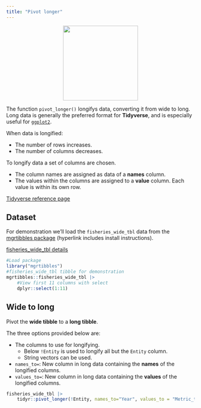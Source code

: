 ```yaml
---
title: "Pivot longer"
---
```


<center>
![](images/tidyr_pivot_longer.png){style="width:200px"}
</center>

The function `pivot_longer()` longifys data, converting it from wide to long.
Long data is generally the preferred format for __Tidyverse__, and is especially useful for [`ggplot2`](/ggplot2/ggplot2.qmd).

When data is longified:

- The number of rows increases.
- The number of columns decreases.

To longify data a set of columns are chosen.

- The column names are assigned as data of a __names__ column.
- The values within the columns are assigned to a __value__ column. Each value is within its own row.

[Tidyverse reference page](https://tidyr.tidyverse.org//reference/pivot_longer.html)

## Dataset

For demonstration we'll load the `fisheries_wide_tbl` data from the [mgrtibbles package](/datasets/mgrtibbles.qmd) (hyperlink includes install instructions).

[fisheries_wide_tbl details](https://github.com/m-gemmell/mgrtibbles/wiki/fisheries_wide_tbl)

```r
#Load package
library("mgrtibbles")
#fisheries_wide_tbl tibble for demonstration
mgrtibbles::fisheries_wide_tbl |>
    #View first 11 columns with select
    dplyr::select(1:11)
```

## Wide to long

Pivot the __wide tibble__ to a __long tibble__.

The three options provided below are:

- The columns to use for longifying.
    - Below `!Entity` is used to longify all but the `Entity` column.
    - String vectors can be used.
- `names_to=`: New column in long data containing the __names__ of the longified columns.
- `values_to=`: New column in long data containing the __values__ of the longified columns.

```r
fisheries_wide_tbl |> 
    tidyr::pivot_longer(!Entity, names_to="Year", values_to = "Metric_tons")
```
